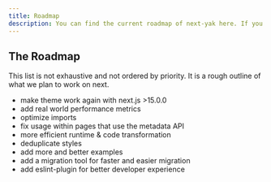 ```yaml
---
title: Roadmap
description: You can find the current roadmap of next-yak here. If you have any questions or suggestions, feel free to open an issue.
---
```


## The Roadmap

This list is not exhaustive and not ordered by priority. It is a rough outline of what we plan to work on next.

- make theme work again with next.js >15.0.0
- add real world performance metrics
- optimize imports
- fix usage within pages that use the metadata API
- more efficient runtime & code transformation
- deduplicate styles
- add more and better examples
- add a migration tool for faster and easier migration
- add eslint-plugin for better developer experience
